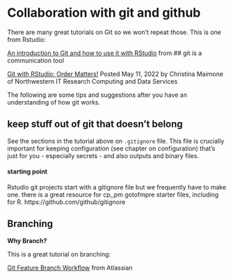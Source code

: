 # Collaboration with git and github

There are many great tutorials on Git so we won't repeat those.  This is one from Rstudio:

[An introduction to Git and how to use it with RStudio](http://r-bio.github.io/intro-git-rstudio) from 
## git is a communication tool

[Git with RStudio: Order Matters!](https://sites.northwestern.edu/researchcomputing/2022/05/11/git-with-rstudio-order-matters/) Posted May 11, 2022 by Christina Maimone of Northwestern IT Research Computing and Data Services


The following are some tips and suggestions after you have an understanding of how git works.  

## keep stuff out of git that doesn't belong

See the sections in the tutorial above on `.gitignore` file.  This file is crucially important for keeping configuration (see chapter on configuration) that's just for you - especially secrets - and also outputs and binary files.   

#### starting point

Rstudio git projects start with a gitignore file but we frequently have to make one.  there is a great resource for cp,,pm gotofmpre starter files, including for R.  https://github.com/github/gitignore


## Branching

**Why Branch?**


This is a great tutorial on branching: 

[Git Feature Branch Workflow](https://www.atlassian.com/git/tutorials/comparing-workflows/feature-branch-workflow) from Atlassian


